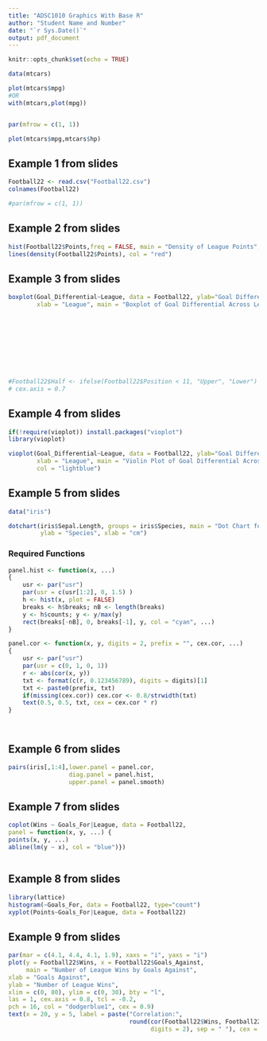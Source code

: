 ```yaml
---
title: "ADSC1010 Graphics With Base R"
author: "Student Name and Number"
date: "`r Sys.Date()`"
output: pdf_document
---
```


```r
knitr::opts_chunk$set(echo = TRUE)
```




```r


data(mtcars)

plot(mtcars$mpg)
#OR
with(mtcars,plot(mpg))


par(mfrow = c(1, 1))

plot(mtcars$mpg,mtcars$hp)


```


## Example 1 from slides


```r

Football22 <- read.csv("Football22.csv")
colnames(Football22)

#par(mfrow = c(1, 1))


```





## Example 2 from slides


```r

hist(Football22$Points,freq = FALSE, main = "Density of League Points", xlab = "League Points")
lines(density(Football22$Points), col = "red")


```





## Example 3 from slides

```r


boxplot(Goal_Differential~League, data = Football22, ylab="Goal Differential",
        xlab = "League", main = "Boxplot of Goal Differential Across Leagues")










#Football22$Half <- ifelse(Football22$Position < 11, "Upper", "Lower")
# cex.axis = 0.7 


```





## Example 4 from slides



```r

if(!require(vioplot)) install.packages("vioplot")
library(vioplot)

vioplot(Goal_Differential~League, data = Football22, ylab="Goal Differential",
        xlab = "League", main = "Violin Plot of Goal Differential Across Leagues",
        col = "lightblue")


```



## Example 5 from slides





```r

data("iris")

dotchart(iris$Sepal.Length, groups = iris$Species, main = "Dot Chart for Sepal Length",
         ylab = "Species", xlab = "cm")


```


### Required Functions


```r

panel.hist <- function(x, ...)
{
    usr <- par("usr")
    par(usr = c(usr[1:2], 0, 1.5) )
    h <- hist(x, plot = FALSE)
    breaks <- h$breaks; nB <- length(breaks)
    y <- h$counts; y <- y/max(y)
    rect(breaks[-nB], 0, breaks[-1], y, col = "cyan", ...)
}

panel.cor <- function(x, y, digits = 2, prefix = "", cex.cor, ...)
{
    usr <- par("usr")
    par(usr = c(0, 1, 0, 1))
    r <- abs(cor(x, y))
    txt <- format(c(r, 0.123456789), digits = digits)[1]
    txt <- paste0(prefix, txt)
    if(missing(cex.cor)) cex.cor <- 0.8/strwidth(txt)
    text(0.5, 0.5, txt, cex = cex.cor * r)
}




```

## Example 6 from slides

```r


pairs(iris[,1:4],lower.panel = panel.cor,
                 diag.panel = panel.hist,
                 upper.panel = panel.smooth)


```





## Example 7 from slides


```r


coplot(Wins ~ Goals_For|League, data = Football22,
panel = function(x, y, ...) {
points(x, y, ...)
abline(lm(y ~ x), col = "blue")})



```




## Example 8 from slides



```r

library(lattice)
histogram(~Goals_For, data = Football22, type="count")
xyplot(Points~Goals_For|League, data = Football22)


```


## Example 9 from slides

```r


par(mar = c(4.1, 4.4, 4.1, 1.9), xaxs = "i", yaxs = "i")
plot(y = Football22$Wins, x = Football22$Goals_Against,
     main = "Number of League Wins by Goals Against",
xlab = "Goals Against",
ylab = "Number of League Wins",
xlim = c(0, 80), ylim = c(0, 30), bty = "l",
las = 1, cex.axis = 0.8, tcl = -0.2,
pch = 16, col = "dodgerblue1", cex = 0.9)
text(x = 20, y = 5, label = paste("Correlation:",
                                  round(cor(Football22$Wins, Football22$Goals_Against), 
                                        digits = 2), sep = " "), cex = 1,col = "red")



```

